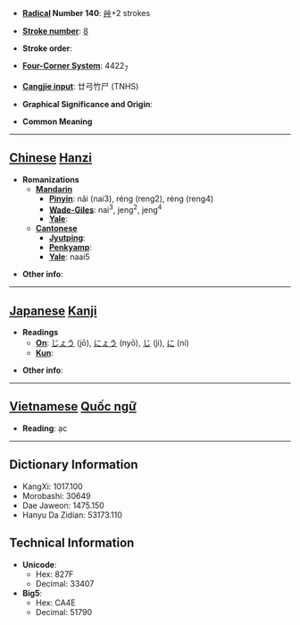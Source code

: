 * '''[[Wiktionary:Chinese radical index| Radical]] Number 140''': [[Wiktionary:Chinese radical index 艸|艸]]+2 strokes

* '''[[Wiktionary:Chinese total strokes index|Stroke number]]''': [[Wiktionary:Chinese total strokes index 8|8]]

* '''Stroke order''': 

* '''[[Wiktionary:Chinese four corner index|Four-Corner System]]''': 4422<sub>7</sub>

* '''[[Wiktionary:Chinese Cangjie index|Cangjie input]]''': 廿弓竹尸 (TNHS)

* '''Graphical Significance and Origin''': 

* '''Common Meaning'''

----

== [[Chinese]] [[Hanzi]] ==

* '''Romanizations'''
** '''[[Mandarin]]'''
*** '''[[Pinyin]]''': nǎi (nai3), réng (reng2), rèng (reng4)
*** '''[[Wade-Giles]]''': nai<sup>3</sup>, jeng<sup>2</sup>, jeng<sup>4</sup>
*** '''[[Yale]]''': 
** '''[[Cantonese]]'''
*** '''[[Jyutping]]''':
*** '''[[Penkyamp]]''': 
*** '''[[Yale]]''': naai5

* '''Other info''': 

----

== [[Japanese]] [[Kanji]] ==

* '''Readings'''
** '''[[On]]''': [[じょう]] (jō), [[にょう]] (nyō), [[じ]] (ji), [[に]] (ni)
** '''[[Kun]]''': 

* '''Other info''':  


----

== [[Vietnamese]] [[Quốc ngữ]] ==

* '''Reading''': ạc

----

== Dictionary Information ==

* KangXi: 1017.100
* Morobashi: 30649
* Dae Jaweon: 1475.150
* Hanyu Da Zidian: 53173.110

== Technical Information ==

* '''Unicode''':
** Hex: 827F
** Decimal: 33407
* '''Big5''':
** Hex: CA4E
** Decimal: 51790